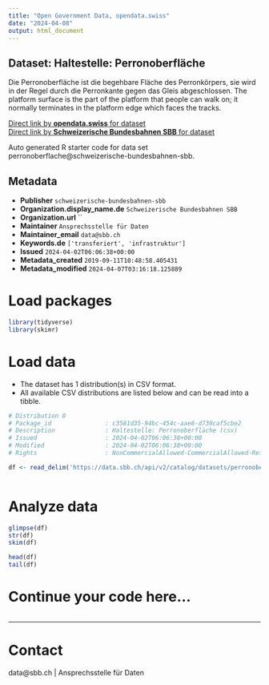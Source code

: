 ```yaml
---
title: "Open Government Data, opendata.swiss"
date: "2024-04-08"
output: html_document
---
```


## Dataset: Haltestelle: Perronoberfläche

Die Perronoberfläche ist die begehbare Fläche des Perronkörpers, sie wird in der Regel durch die Perronkante gegen das Gleis abgeschlossen. The platform surface is the part of the platform that people can walk on; it normally terminates in the platform edge which faces the tracks.

[Direct link by **opendata.swiss** for dataset](https://opendata.swiss/de/dataset/haltestelle-perronoberflache1)<br>
[Direct link by **Schweizerische Bundesbahnen SBB** for dataset](https://data.sbb.ch/explore/dataset/perronoberflache/)

Auto generated R starter code for data set perronoberflache@schweizerische-bundesbahnen-sbb.

## Metadata

- **Publisher** `schweizerische-bundesbahnen-sbb`
- **Organization.display_name.de** `Schweizerische Bundesbahnen SBB`
- **Organization.url** ``
- **Maintainer** `Ansprechsstelle für Daten`
- **Maintainer_email** `data@sbb.ch`
- **Keywords.de** `['transferiert', 'infrastruktur']`
- **Issued** `2024-04-02T06:06:38+00:00`
- **Metadata_created** `2019-09-11T10:48:58.405431`
- **Metadata_modified** `2024-04-07T03:16:18.125889`


# Load packages

```r

library(tidyverse)
library(skimr)

```

# Load data

-   The dataset has 1 distribution(s) in CSV format.
-   All available CSV distributions are listed below and can be read into a tibble.

```r

# Distribution 0
# Package_id               : c3581d35-94bc-454c-aae8-d730caf5cbe2
# Description              : Haltestelle: Perronoberfläche (csv)
# Issued                   : 2024-04-02T06:06:38+00:00
# Modified                 : 2024-04-02T06:06:38+00:00
# Rights                   : NonCommercialAllowed-CommercialAllowed-ReferenceRequired

df <- read_delim('https://data.sbb.ch/api/v2/catalog/datasets/perronoberflache/exports/csv')



```

# Analyze data

```r

glimpse(df)
str(df)
skim(df)

head(df)
tail(df)

```

# Continue your code here...

```r

```

------------------------------------------------------------------------

# Contact

data@sbb.ch | Ansprechsstelle für Daten
